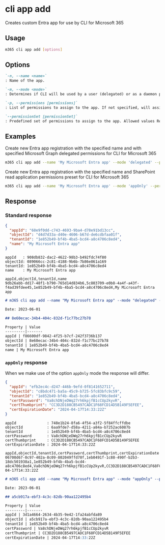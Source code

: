
# cli app add

Creates custom Entra app for use by CLI for Microsoft 365

## Usage

```sh
m365 cli app add [options]
```

## Options

```md definition-list
`-n, --name <name>`
: Name of the app.

`-m, --mode <mode>`
: Determines if CLI will be used by a user (delegated) or as a daemon process (appOnly). Allowed values delegated, appOnly.

`-p, --permissions [permissions]`
: List of permissions to assign to the app. If not specified, will assign all permissions currently used by CLI for Microsoft 365. For the actual list see https://pnp.github.io/cli-microsoft365/concepts/authorization-tokens/#azure-ad-application-used-by-the-cli-for-microsoft-365. Use permissions or permissionSet but not both.

`--permissionSet [permissionSet]`
: Predefined set of permissions to assign to the app. Allowed values ReadAll, SpoFull, SpoRead. Use permissions or permissionSet but not both.
```

<Global />

## Examples

Create new Entra app registration with the specified name and with specified Microsoft Graph delegated permissions for CLI for Microsoft 365

```sh
m365 cli app add --name 'My Microsoft Entra app' --mode 'delegated' --permissions 'https://graph.microsoft.com/Group.ReadWrite.All'
```

Create new Entra app registration with the specified name and SharePoint read application permissions preset for CLI for Microsoft 365 

```sh
m365 cli app add --name 'My Microsoft Entra app' --mode 'appOnly' --permissionSet 'SpoRead'
```

## Response

### Standard response

<Tabs>
  <TabItem value="JSON">

  ```json
  {
    "appId": "68e9f0dd-c743-4693-9ba4-d78e91bd13cc",
    "objectId": "d4d7d33a-d40e-4606-b67d-de6cdbfaa01f",
    "tenantId": "1e852b49-bf4b-4ba5-bcd4-a8c4706c8ed4",
    "name": "My Microsoft Entra app"
  }
  ```

  </TabItem>
  <TabItem value="Text">

  ```text
  appId   : 908db832-dac2-4622-98b3-b492fdc74f80
  objectId: 089066cc-2c81-4188-9b6b-7b86e861a169
  tenantId: 1e852b49-bf4b-4ba5-bcd4-a8c4706c8ed4
  name    : My Microsoft Entra app
  ```

  </TabItem>
  <TabItem value="CSV">

  ```csv
  appId,objectId,tenantId,name
  9db26abb-dd17-48f1-b790-765d14d834b6,5c803709-e0b8-4a4f-a43f-f4ad39fdee45,1e852b49-bf4b-4ba5-bcd4-a8c4706c8ed4,My Microsoft Entra app
  ```

  </TabItem>
  <TabItem value="Markdown">

  ```md
  # m365 cli app add --name "My Microsoft Entra app" --mode "delegated" --permissions "https://graph.microsoft.com/Group.ReadWrite.All"

  Date: 2023-06-01

  ## 8e60ecac-34b4-404c-832d-f1c77bc27b78

  Property | Value
  ---------|-------
  appId | f86600df-9842-4f25-b7cf-242f3736b137
  objectId | 8e60ecac-34b4-404c-832d-f1c77bc27b78
  tenantId | 1e852b49-bf4b-4ba5-bcd4-a8c4706c8ed4
  name | My Microsoft Entra app
  ```

  </TabItem>
</Tabs>

### `appOnly` response

When we make use of the option `appOnly` mode the response will differ. 

<Tabs>
  <TabItem value="JSON">

  ```json
  {
    "appId": "efb2ec4c-d247-446b-9efd-0f8141652711",
    "objectId": "c8bdc471-ba5a-45c9-b725-5fc83bfc9c59",
    "tenantId": "1e852b49-bf4b-4ba5-bcd4-a8c4706c8ed4",
    "certPassword": "Va8chDNjeDWq27rh6kpjfB1cCUp2kyvR",
    "certThumbprint": "CC3D2D188CB5497CADC1F68FCD14D5B149F5EFEE",
    "certExpirationDate": "2024-04-17T14:33:22Z"
  }
  ```

  </TabItem>
  <TabItem value="Text">

  ```text
  appId              : 748e1b24-8fa6-4f54-a3f2-5f84ffcffdbe
  objectId           : 6aa9fde7-d58a-4211-a84a-b7252ac6087b
  tenantId           : 1e852b49-bf4b-4ba5-bcd4-a8c4706c8ed4
  certPassword       : Va8chDNjeDWq27rh6kpjfB1cCUp2kyvR
  certThumbprint     : CC3D2D188CB5497CADC1F68FCD14D5B149F5EFEE
  certExpirationDate : 2024-04-17T14:33:22Z
  ```

  </TabItem>
  <TabItem value="CSV">

  ```csv
  appId,objectId,tenantId,certPassword,certThumbprint,certExpirationDate
  06700d67-0c97-402a-8c09-802049ffd70f,1eb0491f-1c88-490f-b2b3-18dc501938a1,1e852b49-bf4b-4ba5-bcd4-a8c4706c8ed4,Va8chDNjeDWq27rh6kpjfB1cCUp2kyvR,CC3D2D188CB5497CADC1F68FCD14D5B149F5EFEE,2024-04-17T14:33:22Z
  ```

  </TabItem>
  <TabItem value="Markdown">

  ```md
  # m365 cli app add --name "My Microsoft Entra app" --mode "appOnly" --permissions "https://graph.microsoft.com/Group.ReadWrite.All"

  Date: 2023-06-01

  ## a5cb917a-ebf3-4c3c-82db-90aa122495b4

  Property | Value
  ---------|-------
  appId | 3d1a4664-2634-4b35-9e42-1fa24abfda89
  objectId | a5cb917a-ebf3-4c3c-82db-90aa122495b4
  tenantId | 1e852b49-bf4b-4ba5-bcd4-a8c4706c8ed4
  certPassword | Va8chDNjeDWq27rh6kpjfB1cCUp2kyvR
  certThumbprint | CC3D2D188CB5497CADC1F68FCD14D5B149F5EFEE
  certExpirationDate | 2024-04-17T14:33:22Z
  ```

  </TabItem>
</Tabs>